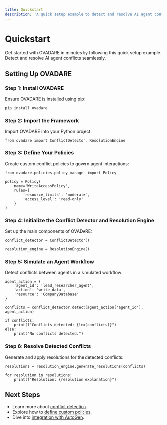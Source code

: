```yaml
---
title: Quickstart
description: 'A quick setup example to detect and resolve AI agent conflicts using OVADARE.'
---
```


# Quickstart

Get started with OVADARE in minutes by following this quick setup example. Detect and resolve AI agent conflicts seamlessly.

## Setting Up OVADARE

### Step 1: Install OVADARE

Ensure OVADARE is installed using pip:

```pip install ovadare```

### Step 2: Import the Framework

Import OVADARE into your Python project:

```from ovadare import ConflictDetector, ResolutionEngine```

### Step 3: Define Your Policies

Create custom conflict policies to govern agent interactions:

```from ovadare.policies.policy_manager import Policy```

```
policy = Policy(
    name='WriteAccessPolicy',
    rules={
        'resource_limits': 'moderate',
        'access_level': 'read-only'
    }
)
```


### Step 4: Initialize the Conflict Detector and Resolution Engine

Set up the main components of OVADARE:

```conflict_detector = ConflictDetector()```

```resolution_engine = ResolutionEngine()```

### Step 5: Simulate an Agent Workflow

Detect conflicts between agents in a simulated workflow:

```
agent_action = {
    'agent_id': 'lead_researcher_agent',
    'action': 'write_data',
    'resource': 'CompanyDatabase'
}
```

```conflicts = conflict_detector.detect(agent_action['agent_id'], agent_action)```

```
if conflicts:
    print(f"Conflicts detected: {len(conflicts)}")
else:
    print("No conflicts detected.")
```

### Step 6: Resolve Detected Conflicts

Generate and apply resolutions for the detected conflicts:

```resolutions = resolution_engine.generate_resolutions(conflicts)```

```
for resolution in resolutions:
    print(f"Resolution: {resolution.explanation}")
```

## Next Steps

- Learn more about [conflict detection](../core-concepts/conflict-detection).
- Explore how to [define custom policies](../how-to-guides/define-custom-policies).
- Dive into [integration with AutoGen](../how-to-guides/integrate-with-autogen).